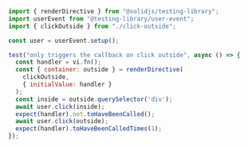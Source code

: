 ```js
import { renderDirective } from "@solidjs/testing-library";
import userEvent from "@testing-library/user-event";
import { clickOutside } from "./click-outside";

const user = userEvent.setup();

test("only triggers the callback on click outside", async () => {
  const handler = vi.fn();
  const { container: outside } = renderDirective(
    clickOutside,
    { initialValue: handler }
  );
  const inside = outside.querySelector('div');
  await user.click(inside);
  expect(handler).not.toHaveBeenCalled();
  await user.click(outside);
  expect(handler).toHaveBeenCalledTimes(1);
});
```
